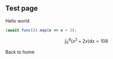 
## Test page

Hello world

``` js
(await func()).map(e => e + 2);
```

$$\int^6_0 (x^2+2x) \mathrm dx = 108$$

<Link href='/'>Back to home</Link>